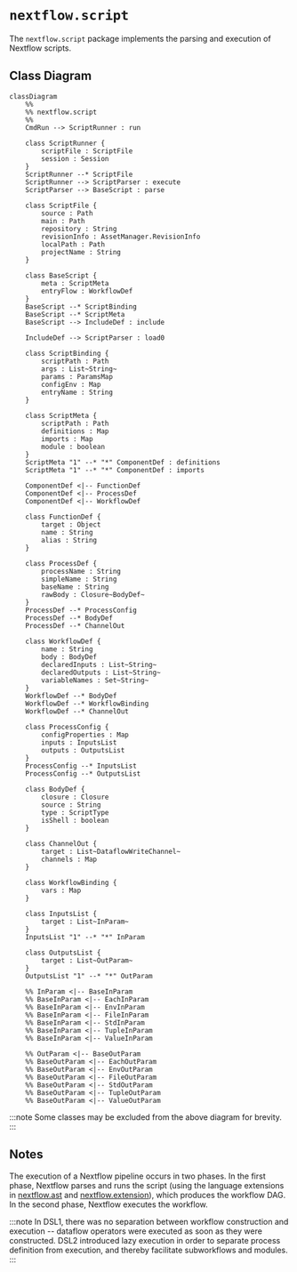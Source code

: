 
# `nextflow.script`

The `nextflow.script` package implements the parsing and execution of Nextflow scripts.

## Class Diagram

```mermaid
classDiagram
    %%
    %% nextflow.script
    %%
    CmdRun --> ScriptRunner : run

    class ScriptRunner {
        scriptFile : ScriptFile
        session : Session
    }
    ScriptRunner --* ScriptFile
    ScriptRunner --> ScriptParser : execute
    ScriptParser --> BaseScript : parse

    class ScriptFile {
        source : Path
        main : Path
        repository : String
        revisionInfo : AssetManager.RevisionInfo
        localPath : Path
        projectName : String
    }

    class BaseScript {
        meta : ScriptMeta
        entryFlow : WorkflowDef
    }
    BaseScript --* ScriptBinding
    BaseScript --* ScriptMeta
    BaseScript --> IncludeDef : include

    IncludeDef --> ScriptParser : load0

    class ScriptBinding {
        scriptPath : Path
        args : List~String~
        params : ParamsMap
        configEnv : Map
        entryName : String
    }

    class ScriptMeta {
        scriptPath : Path
        definitions : Map
        imports : Map
        module : boolean
    }
    ScriptMeta "1" --* "*" ComponentDef : definitions
    ScriptMeta "1" --* "*" ComponentDef : imports

    ComponentDef <|-- FunctionDef
    ComponentDef <|-- ProcessDef
    ComponentDef <|-- WorkflowDef

    class FunctionDef {
        target : Object
        name : String
        alias : String
    }

    class ProcessDef {
        processName : String
        simpleName : String
        baseName : String
        rawBody : Closure~BodyDef~
    }
    ProcessDef --* ProcessConfig
    ProcessDef --* BodyDef
    ProcessDef --* ChannelOut

    class WorkflowDef {
        name : String
        body : BodyDef
        declaredInputs : List~String~
        declaredOutputs : List~String~
        variableNames : Set~String~
    }
    WorkflowDef --* BodyDef
    WorkflowDef --* WorkflowBinding
    WorkflowDef --* ChannelOut

    class ProcessConfig {
        configProperties : Map
        inputs : InputsList
        outputs : OutputsList
    }
    ProcessConfig --* InputsList
    ProcessConfig --* OutputsList

    class BodyDef {
        closure : Closure
        source : String
        type : ScriptType
        isShell : boolean
    }

    class ChannelOut {
        target : List~DataflowWriteChannel~
        channels : Map
    }

    class WorkflowBinding {
        vars : Map
    }

    class InputsList {
        target : List~InParam~
    }
    InputsList "1" --* "*" InParam

    class OutputsList {
        target : List~OutParam~
    }
    OutputsList "1" --* "*" OutParam

    %% InParam <|-- BaseInParam
    %% BaseInParam <|-- EachInParam
    %% BaseInParam <|-- EnvInParam
    %% BaseInParam <|-- FileInParam
    %% BaseInParam <|-- StdInParam
    %% BaseInParam <|-- TupleInParam
    %% BaseInParam <|-- ValueInParam

    %% OutParam <|-- BaseOutParam
    %% BaseOutParam <|-- EachOutParam
    %% BaseOutParam <|-- EnvOutParam
    %% BaseOutParam <|-- FileOutParam
    %% BaseOutParam <|-- StdOutParam
    %% BaseOutParam <|-- TupleOutParam
    %% BaseOutParam <|-- ValueOutParam
```

:::note
Some classes may be excluded from the above diagram for brevity.
:::

## Notes

The execution of a Nextflow pipeline occurs in two phases. In the first phase, Nextflow parses and runs the script (using the language extensions in [nextflow.ast][nextflow-ast] and [nextflow.extension][nextflow-extension]), which produces the workflow DAG. In the second phase, Nextflow executes the workflow.

:::note
In DSL1, there was no separation between workflow construction and execution -- dataflow operators were executed as soon as they were constructed. DSL2 introduced lazy execution in order to separate process definition from execution, and thereby facilitate subworkflows and modules.
:::

[nextflow-ast]: /nextflow_docs/nextflow_repo/docs/developer/nextflow.ast.mdx
[nextflow-extension]: /nextflow_docs/nextflow_repo/docs/developer/nextflow.extension.mdx
